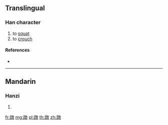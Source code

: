 {{character info/new}}
==Translingual==

===Han character===
{{Han char|rn=157|rad=足|as=12|sn=19|four=|canj=RMYDK}}

# to [[squat]]
# to [[crouch]]

====References====
* {{Han ref|kx=1234.201|hdz=63741.020|uh=8E7E|ud=36478}}

----

==Mandarin==

===Hanzi===
{{cmn-hanzi|pin=[[dūn]] ([[dun1]])|wg=tun<sup>1</sup>}}

# {{defn|lang=cmn|sort=足12}}

[[fr:蹾]]
[[mg:蹾]]
[[pl:蹾]]
[[th:蹾]]
[[zh:蹾]]